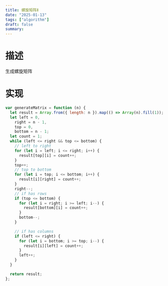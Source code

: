```yaml
---
title: 螺旋矩阵Ⅱ
date: "2025-01-13"
tags: ["algorithm"]
draft: false
summary:
---
```


# 描述
生成螺旋矩阵

# 实现

```js
var generateMatrix = function (n) {
  let result = Array.from({ length: n }).map(() => Array(n).fill(1));
  let left = 0,
    right = n - 1,
    top = 0,
    bottom = n - 1;
  let count = 1;
  while (left <= right && top <= bottom) {
    // left to right
    for (let i = left; i <= right; i++) {
      result[top][i] = count++;
    }
    top++;
    // top to bottom
    for (let i = top; i <= bottom; i++) {
      result[i][right] = count++;
    }
    right--;
    // if has rows
    if (top <= bottom) {
      for (let i = right; i >= left; i--) {
        result[bottom][i] = count++;
      }
      bottom--;
    }

    // if has columns
    if (left <= right) {
      for (let i = bottom; i >= top; i--) {
        result[i][left] = count++;
      }
      left++;
    }
  }

  return result;
};
```